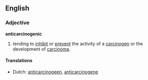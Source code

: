 ==English==
===Adjective===
'''anticarcinogenic'''

# tending to [[inhibit]] or [[prevent]] the activity of a [[carcinogen]] or the development of [[carcinoma]].

====Translations====
*Dutch: [[anticarcinogeen]], [[anticarcinogene]]